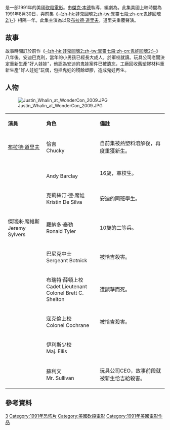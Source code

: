 {{多個問題|
{{expand|time=2013-07-29T05:43:39+00:00}}
{{unreferenced|time=2013-07-29T05:43:39+00:00}}
}}
{{noteTA
|T=zh-hk:娃鬼回魂3;zh-tw:惡靈入侵少年軍團;zh-cn:鬼娃回魂3;
|G1=Show
|1=zh-hk:娃鬼回魂3;zh-tw:惡靈入侵少年軍團;zh-cn:鬼娃回魂3;
}}
{{Infobox film
| name           = 惡靈入侵少年軍團
| original_name  = ''Child's Play 3''
| image          = Childsplay3.jpg
| image_size     = 
| alt            = 
| caption        =
| director       = [[傑克·本德|傑克·本德]]
| producer       = {{link-en|羅伯特·萊瑟姆·布朗|Robert Latham Brown}}<br />{{link-en|大衛·科許納|David Kirschner}}
| writer         = {{link-en|唐·曼西尼|Don Mancini}}
| starring       = {{link-en|賈斯丁·華林|Justin Whalin}}<br/>{{link-en|波瑞·麗芙|Perrey Reeves}}<br/>Jeremy Sylvers<br/>[[布拉德·道里夫|布拉德·道里夫]]
| music          = {{link-en|科瑞·萊里奧斯|Cory Lerios}}<br/>{{link-en|約翰·德安德烈|John D'Andrea}}
| sound designer = 
| cinematography = [[約翰·R·李昂尼提|約翰·R·李昂尼提]]
| editing        = Scott Wallace<br />Edward A. Warschilka Jr.
| studio         = [[環球影業|環球影業]]
| distributor    = 環球影業
| released       = {{Film date|df=y|fy=1991|1991|8|30|}}
| runtime        = 90分钟
| country        = {{USA}}
| language       = 英语
| gross          = $20,560,255
| preceded_by    = [[異靈七殺|異靈七殺]] (1990)
| followed_by    = [[鬼娃新娘|鬼娃新娘]] (1998)
| cn_name        = 鬼娃回魂3
| hk_name        = 娃鬼回魂3
| tw_name        = 惡靈入侵少年軍團
}}
{{作品名稱|name=''Child's Play 3''|hk=娃鬼回魂3|tw=惡靈入侵少年軍團|cn=鬼娃回魂3}}是一部1991年的美國[[砍殺電影|砍殺電影]]。由[[傑克·本德|傑克·本德]]執導，編劇為{{link-en|唐·曼西尼|Don Mancini}}。此集美國上映時間為1991年8月30日，與前集《[[娃鬼回魂2|-{zh-hk:娃鬼回魂2;zh-tw:異靈七殺;zh-cn:鬼娃回魂2;}-]]》相隔一年。此集主演為{{link-en|賈斯丁·華林|Justin Whalin}}以及[[布拉德·道里夫|布拉德·道里夫]]，道里夫重覆聲演{{link-en|恰吉|Chucky (character)}}。

==故事==
故事時間訂於前作《[[娃鬼回魂2|-{zh-hk:娃鬼回魂2;zh-tw:異靈七殺;zh-cn:鬼娃回魂2;}-]]》八年後。安迪巴克利，當年的小男孩已經長大成人，於軍校就讀。玩具公司老闆決定重新生產"好人娃娃"，他認為安迪的鬼娃案件已被遺忘，工廠回收舊塑膠材料重新生產"好人娃娃"玩偶，包括鬼娃的殘餘塑膠，造成鬼娃再生。

==人物==
[[File:Justin_Whalin_at_WonderCon_2009.JPG|thumb]]
{|class="wikitable"
|- style="background:#5686BF; color:white" align=center
|style="width:2%"|'''演員'''
|style="width:3%"|'''角色'''
|style="width:6%"|'''備註'''

|-align=center 
|[[布拉德·道里夫|布拉德·道里夫]] || 恰吉<br/>Chucky || 自前集被熱塑料溶解後，再度重獲新生。
|-align=center 
|{{link-en|賈斯丁·華林|Justin Whalin}} || {{link-en|安迪·巴克利|Andy Barclay}}<br/>Andy Barclay || 16歲，軍校生。
|-align=center 
|{{link-en|波瑞·麗芙|Perrey Reeves}} || 克莉絲汀·德·席娃<br/>Kristin De Silva || 安迪的同班學生。
|-align=center 
|傑瑞米·席維斯<br/>Jeremy Sylvers || 羅納多·泰勒<br/>Ronald Tyler || 10歲的二等兵。
|-align=center 
|{{link-en|安德魯·羅賓森|Andrew Robinson (actor)}} || 巴尼克中士<br/>Sergeant Botnick || 被恰吉殺害。
|-align=center 
|{{link-en|崔維斯·凡恩|Travis Fine}} || 布瑞特·薛頓上校<br/>Cadet Lieutenant Colonel Brett C. Shelton || 遭誤擊而死。
|-align=center 
|{{link-en|達金·馬修斯|Dakin Matthews}} || 寇克倫上校<br/>Colonel Cochrane || 被恰吉殺害。
|-align=center 
|{{link-en|馬修·沃克|Matthew Walker (American actor)}} || 伊利斯少校<br/>Maj. Ellis ||
|-align=center 
|{{link-en|彼得·哈斯基爾|Peter Haskell}} || 蘇利文<br/>Mr. Sullivan || 玩具公司CEO，故事前段就被新生恰吉給殺害。

|}

== 參考資料 ==
{{Reflist|2}}

{{鬼娃恰吉系列}}

[[Category:鬼娃恰吉系列|3]]
[[Category:1991年恐怖片|Category:1991年恐怖片]]
[[Category:美國砍殺電影|Category:美國砍殺電影]]
[[Category:1991年美國電影作品|Category:1991年美國電影作品]]